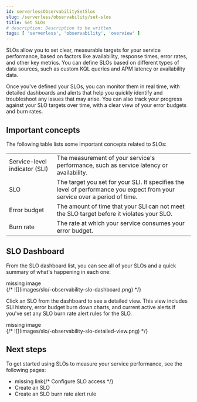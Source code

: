 ```yaml
---
id: serverlessObservabilitySetSlos
slug: /serverless/observability/set-slos
title: Set SLOs
# description: Description to be written
tags: [ 'serverless', 'observability', 'overview' ]
---
```



<div id="slo"></div>

<DocCallOut template="beta" />
SLOs allow you to set clear, measurable targets for your service performance, based on factors like availability, response times, error rates, and other key metrics. 
You can define SLOs based on different types of data sources, such as custom KQL queries and APM latency or availability data.

Once you've defined your SLOs, you can monitor them in real time, with detailed dashboards and alerts that help you quickly identify and troubleshoot any issues that may arise. 
You can also track your progress against your SLO targets over time, with a clear view of your error budgets and burn rates.

<div id="slo-important-concepts"></div>

## Important concepts
The following table lists some important concepts related to SLOs: 

|  |  |
|---|---|
| Service-level indicator (SLI) | The measurement of your service's performance, such as service latency or availability. |
| SLO | The target you set for your SLI. It specifies the level of performance you expect from your service over a period of time. |
| Error budget | The amount of time that your SLI can not meet the SLO target before it violates your SLO. |
| Burn rate | The rate at which your service consumes your error budget. |

<div id="slo-in-elastic"></div>

## SLO Dashboard
From the SLO dashboard list, you can see all of your SLOs and a quick summary of what's happening in each one:

<div style={{ backgroundColor: "#F1F4FA", width: "100%", height: "250px", textAlign: "center", paddingTop: "110px", marginBottom: "20px" }}><DocIcon type="image" title="missing image"/> missing image</div>
{/* ![](images/slo/-observability-slo-dashboard.png) */}

Click an SLO from the dashboard to see a detailed view. This view includes SLI history, error budget burn down charts, and current active alerts if you've set any <DocLink id="serverlessObservabilityCreateAnSloBurnRateAlertRule">SLO burn rate alert rules</DocLink> for the SLO.

<div style={{ backgroundColor: "#F1F4FA", width: "100%", height: "250px", textAlign: "center", paddingTop: "110px", marginBottom: "20px" }}><DocIcon type="image" title="missing image"/> missing image</div>
{/* ![](images/slo/-observability-slo-detailed-view.png) */}

<div id="slo-overview-next-steps"></div>

## Next steps
To get started using SLOs to measure your service performance, see the following pages:

* <DocBadge><DocIcon size="s" type="unlink" title="missing link"/> missing link</DocBadge>{/*  <DocLink id="enObservabilitySloPrivileges">Configure SLO access</DocLink> */}
* <DocLink id="serverlessObservabilityCreateAnSlo">Create an SLO</DocLink>
* <DocLink id="serverlessObservabilityCreateAnSloBurnRateAlertRule">Create an SLO burn rate alert rule</DocLink>

